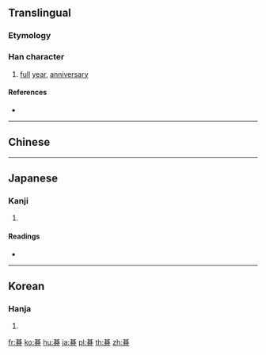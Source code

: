 {{also|期}}
==Translingual==

===Etymology===
{{Han compound|其|月|t2=moon|ls=psc|c1=p|c2=s}}

===Han character===
{{Han char|rn=74|rad=月|as=08|sn=12|four=|canj=TCB,XTCB|ids=⿱其月}}

# [[full]] [[year]], [[anniversary]]

====References====
* {{Han ref|kx=0506.070|dkj=14377|dj=0887.030|hdz=32084.010|uh=671E|ud=26398}}

----

==Chinese==
{{zh-see|期|v}}

----

==Japanese==

===Kanji===
{{ja-kanji|grade=|rs=月08}}

# {{defn|lang=ja|sort=月08}}

====Readings====
* {{ja-readings|on=[[き]] (ki)|kun=[[とき]] (toki)}}

----

==Korean==

===Hanja===
{{ko-hanja|hangeul=기|eumhun=|rv=gi|mr=ki|y=ki}}

# {{defn|lang=ko|sort=月08}}

[[fr:朞]]
[[ko:朞]]
[[hu:朞]]
[[ja:朞]]
[[pl:朞]]
[[th:朞]]
[[zh:朞]]